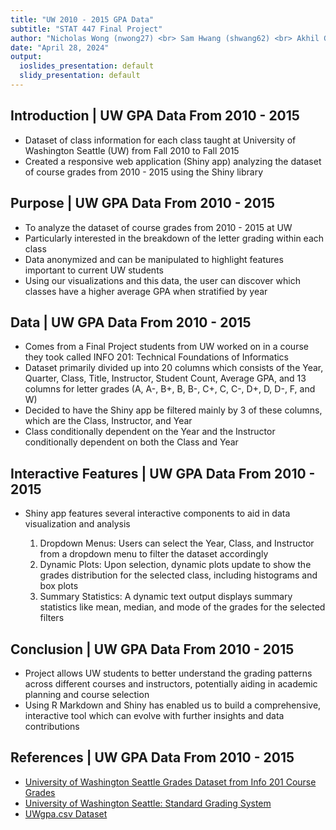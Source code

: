 ```yaml
---
title: "UW 2010 - 2015 GPA Data"
subtitle: "STAT 447 Final Project"
author: "Nicholas Wong (nwong27) <br> Sam Hwang (shwang62) <br> Akhil Gogineni (vg23)"
date: "April 28, 2024"
output:
  ioslides_presentation: default
  slidy_presentation: default
---
```


## Introduction | UW GPA Data From 2010 - 2015

- Dataset of class information for each class taught at University of Washington Seattle (UW) from Fall 2010 to Fall 2015
- Created a responsive web application (Shiny app) analyzing the dataset of course grades from 2010 - 2015 using the Shiny 
  library

## Purpose | UW GPA Data From 2010 - 2015

- To analyze the dataset of course grades from 2010 - 2015 at UW 
- Particularly interested in the breakdown of the letter grading within each class
- Data anonymized and can be manipulated to highlight features important to current UW students
- Using our visualizations and this data, the user can discover which classes have a higher average GPA when stratified by year

## Data | UW GPA Data From 2010 - 2015

- Comes from a Final Project students from UW worked on in a course they took called INFO 201: Technical Foundations of Informatics 
- Dataset primarily divided up into 20 columns which consists of the Year, Quarter, Class, Title, Instructor, Student Count, 
  Average GPA, and 13 columns for letter grades (A, A-, B+, B, B-, C+, C, C-, D+, D, D-, F, and W)
- Decided to have the Shiny app be filtered mainly by 3 of these columns, which are the Class, Instructor, and Year
- Class conditionally dependent on the Year and the Instructor conditionally dependent on both the Class and Year

## Interactive Features | UW GPA Data From 2010 - 2015

- Shiny app features several interactive components to aid in data visualization and analysis

    1)  Dropdown Menus: Users can select the Year, Class, and Instructor from a dropdown menu to filter the dataset accordingly
    2)  Dynamic Plots: Upon selection, dynamic plots update to show the grades distribution for the selected class, including                  histograms and box plots
    3)  Summary Statistics: A dynamic text output displays summary statistics like mean, median, and mode of the grades for the                selected filters

## Conclusion | UW GPA Data From 2010 - 2015

- Project allows UW students to better understand the grading patterns across different courses and instructors, potentially aiding 
  in academic planning and course selection
- Using R Markdown and Shiny has enabled us to build a comprehensive, interactive tool which can evolve with further insights and 
  data contributions
    
## References | UW GPA Data From 2010 - 2015

-  [University of Washington Seattle Grades Dataset from Info 201 Course Grades](https://github.com/joshkeating/info-201-coursegrades/)
-  [University of Washington Seattle: Standard Grading System](https://www.washington.edu/students/gencat/front/Grading_Sys.html)
-  [UWgpa.csv Dataset](https://github.com/joshkeating/info-201-coursegrades/blob/master/resources/UWgpa.csv)